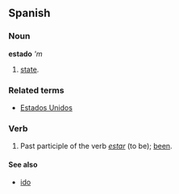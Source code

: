 ==Spanish==
===Noun===
'''estado''' '''m''
#[[state]].
===Related terms===
*[[Estados Unidos]]

===Verb===
# Past participle of the verb ''[[estar]]'' (to be); [[been]].
====See also====
*[[ido]]